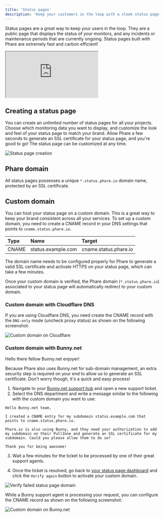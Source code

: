 ```yaml
---
title: 'Status pages'
description: 'Keep your customers in the loop with a sleek status page. Build trust with transparent communication on incidents and maintenance periods.'
---
```


Status pages are a great way to keep your users in the loop. They are a public page that displays the status of your monitors, and any incidents or maintenance periods that are currently ongoing. Status pages built with Phare are extremely fast and carbon efficient!

<Frame type="glass">
    <div style={{position: 'relative', width: '100%', 'padding-top': '56.25%'}}>
        <iframe
            src="https://iframe.mediadelivery.net/embed/238508/dc0fe30e-efbe-4192-a05c-5a0e6c1d5802?autoplay=false&loop=true&muted=true&preload=true&responsive=true"
            loading="lazy"
            allow="accelerometer;gyroscope;autoplay;encrypted-media;picture-in-picture;fullscreen"
            style={{border: 0, position: 'absolute', top: 0, height: '100%', width: '100%'}}
        ></iframe>
    </div>
</Frame>

## Creating a status page

You can create an unlimited number of status pages for all your projects. Choose which monitoring data you want to display, and customize the look and feel of your status page to match your brand. Allow Phare a few seconds to generate an SSL certificate for your status page, and you're good to go! The status page can be customized at any time.

<Frame type="glass">
  <img class="border rounded-lg" src="/images/uptime/status-pages/status-pages-creation.webp" alt="Status page creation" />
</Frame>

## Phare domain

All status pages possesses a unique `*.status.phare.io` domain name, protected by an SSL certificate.

## Custom domain

You can host your status page on a custom domain. This is a great way to keep your brand consistent across all your services. To set up a custom domain, you need to create a CNAME record in your DNS settings that points to `cname.status.phare.io`.

| Type  | Name               | Target                |
|:------|:-------------------|:----------------------|
| CNAME | status.example.com | cname.status.phare.io |

The domain name needs to be configured properly for Phare to generate a valid SSL certificate and activate HTTPS on your status page, which can take a few minutes.

Once your custom domain is verified, the Phare domain (`*.status.phare.io`) associated to your status page will automatically redirect to your custom domain.

### Custom domain with Cloudflare DNS

If you are using Cloudflare DNS, you need create the CNAME record with the `DNS-only` mode (uncheck proxy status) as shown on the following screenshot:

<Frame type="glass">
    <img class="border rounded-lg" src="/images/uptime/status-pages/custom-domain-cloudflare.webp" alt="Custom domain on Cloudflare" />
</Frame>

### Custom domain with Bunny.net

Hello there fellow Bunny.net enjoyer!

Because Phare also uses Bunny.net for sub-domain management, an extra security step is required on your end to allow us to generate an SSL certificate. Don't worry though, it's a quick and easy process!

1. Navigate to your [Bunny.net support hub](https://dash.bunny.net/support/tickets) and open a new support ticket.
2. Select the DNS department and write a message similar to the following with the custom domain you want to use:

```text
Hello Bunny.net team,

I created a CNAME entry for my subdomain status.example.com that points to cname.status.phare.io.

Phare.io is also using Bunny, and they need your authorization to add my subdomain on their PullZone and generate an SSL certificate for my subdomain. Could you please allow them to do so?

Thank you for being awesome!
```

3. Wait a few minutes for the ticket to be processed by one of their great support agents.

4. Once the ticket is resolved, go back to [your status page dashboard](https://app.phare.io/uptime/status-pages) and click the `Verify again` button to activate your custom domain.

<Frame type="glass">
    <img class="border rounded-lg" src="/images/uptime/status-pages/verify-failed-status-page-domain.webp" alt="Verify failed status page domain" />
</Frame>

While a Bunny support agent is processing your request, you can configure the CNAME record as shown on the following screenshot:

<Frame type="glass">
    <img class="border rounded-lg" src="/images/uptime/status-pages/custom-domain-bunny.webp" alt="Custom domain on Bunny.net" />
</Frame>
